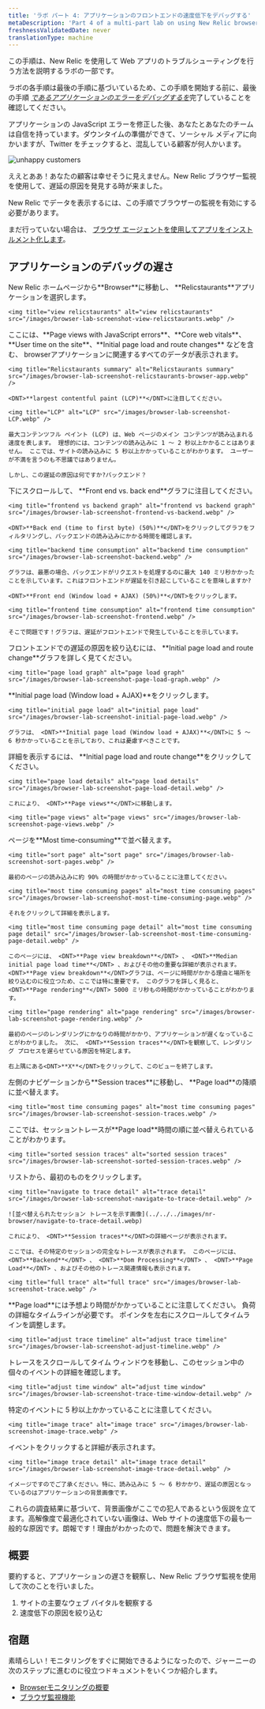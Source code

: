 ```yaml
---
title: 'ラボ パート 4: アプリケーションのフロントエンドの速度低下をデバッグする'
metaDescription: 'Part 4 of a multi-part lab on using New Relic browser monitoring to troubleshoot your site: Debug your frontend'
freshnessValidatedDate: never
translationType: machine
---
```


<Callout variant="course" title="ラボ">
  この手順は、New Relic <InlinePopover type="browser" />を使用して Web アプリのトラブルシューティングを行う方法を説明するラボの一部です。

  ラボの各手順は最後の手順に基づいているため、この手順を開始する前に、最後の手順 [*であるアプリケーションのエラーをデバッグするを*](/docs/browser/new-relic-browser/lab/debug-errors)完了していることを確認してください。
</Callout>

アプリケーションの JavaScript エラーを修正した後、あなたとあなたのチームは自信を持っています。ダウンタイムの準備ができて、ソーシャル メディアに向かいますが、Twitter をチェックすると、混乱している顧客が何人かいます。

<img title="unhappy customers" alt="unhappy customers" src="/images/browser-lab-screenshot-tweet.webp" />

ええとああ！あなたの顧客は幸せそうに見えません。New Relic ブラウザー監視を使用して、遅延の原因を発見する時が来ました。

<Callout variant="important">
  New Relic でデータを表示するには、この手順でブラウザーの監視を有効にする必要があります。

  まだ行っていない場合は、 [ブラウザ エージェントを使用してアプリをインストルメント化します](/docs/browser/new-relic-browser/lab/install-browser-agent)。
</Callout>

## アプリケーションのデバッグの遅さ

<Steps>
  <Step>
    New Relic ホームページから<DNT>**Browser**</DNT>に移動し、 <DNT>**Relicstaurants**</DNT>アプリケーションを選択します。

    <img title="view relicstaurants" alt="view relicstaurants" src="/images/browser-lab-screenshot-view-relicstaurants.webp" />
  </Step>

  <Step>
    ここには、<DNT>**Page views with JavaScript errors**</DNT>、<DNT>**Core web vitals**</DNT>、<DNT>**User time on the site**</DNT>、<DNT>**Initial page load and route changes**</DNT> などを含む、 browserアプリケーションに関連するすべてのデータが表示されます。

    <img title="Relicstaurants summary" alt="Relicstaurants summary" src="/images/browser-lab-screenshot-relicstaurants-browser-app.webp" />

    <DNT>**largest contentful paint (LCP)**</DNT>に注目してください。

    <img title="LCP" alt="LCP" src="/images/browser-lab-screenshot-LCP.webp" />

    最大コンテンツフル ペイント (LCP) は、Web ページのメイン コンテンツが読み込まれる速度を表します。 理想的には、コンテンツの読み込みに 1 ～ 2 秒以上かかることはありません。 ここでは、サイトの読み込みに 5 秒以上かかっていることがわかります。 ユーザーが不満を言うのも不思議ではありません。

    しかし、この遅延の原因は何ですか?バックエンド？
  </Step>

  <Step>
    下にスクロールして、 <DNT>**Front end vs. back end**</DNT>グラフに注目してください。

    <img title="frontend vs backend graph" alt="frontend vs backend graph" src="/images/browser-lab-screenshot-frontend-vs-backend.webp" />

    <DNT>**Back end (time to first byte) (50%)**</DNT>をクリックしてグラフをフィルタリングし、バックエンドの読み込みにかかる時間を確認します。

    <img title="backend time consumption" alt="backend time consumption" src="/images/browser-lab-screenshot-backend.webp" />

    グラフは、最悪の場合、バックエンドがリクエストを処理するのに最大 140 ミリ秒かかったことを示しています。これはフロントエンドが遅延を引き起こしていることを意味しますか?

    <DNT>**Front end (Window load + AJAX) (50%)**</DNT>をクリックします。

    <img title="frontend time consumption" alt="frontend time consumption" src="/images/browser-lab-screenshot-frontend.webp" />

    そこで問題です！グラフは、遅延がフロントエンドで発生していることを示しています。
  </Step>

  <Step>
    フロントエンドでの遅延の原因を絞り込むには、 <DNT>**Initial page load and route change**</DNT>グラフを詳しく見てください。

    <img title="page load graph" alt="page load graph" src="/images/browser-lab-screenshot-page-load-graph.webp" />
  </Step>

  <Step>
    <DNT>**Initial page load (Window load + AJAX)**</DNT>をクリックします。

    <img title="initial page load" alt="initial page load" src="/images/browser-lab-screenshot-initial-page-load.webp" />

    グラフは、 <DNT>**Initial page load (Window load + AJAX)**</DNT>に 5 ～ 6 秒かかっていることを示しており、これは憂慮すべきことです。
  </Step>

  <Step>
    詳細を表示するには、 <DNT>**Initial page load and route change**</DNT>をクリックしてください。

    <img title="page load details" alt="page load details" src="/images/browser-lab-screenshot-page-load-detail.webp" />

    これにより、 <DNT>**Page views**</DNT>に移動します。

    <img title="page views" alt="page views" src="/images/browser-lab-screenshot-page-views.webp" />
  </Step>

  <Step>
    ページを<DNT>**Most time-consuming**</DNT>で並べ替えます。

    <img title="sort page" alt="sort page" src="/images/browser-lab-screenshot-sort-pages.webp" />

    最初のページの読み込みに約 90% の時間がかかっていることに注意してください。

    <img title="most time consuming pages" alt="most time consuming pages" src="/images/browser-lab-screenshot-most-time-consuming-page.webp" />

    それをクリックして詳細を表示します。

    <img title="most time consuming page detail" alt="most time consuming page detail" src="/images/browser-lab-screenshot-most-time-consuming-page-detail.webp" />

    このページには、 <DNT>**Page view breakdown**</DNT> 、 <DNT>**Median initial page load time**</DNT> 、およびその他の重要な詳細が表示されます。 <DNT>**Page view breakdown**</DNT>グラフは、ページに時間がかかる理由と場所を絞り込むのに役立つため、ここでは特に重要です。 このグラフを詳しく見ると、 <DNT>**Page rendering**</DNT> 5000 ミリ秒もの時間がかかっていることがわかります。

    <img title="page rendering" alt="page rendering" src="/images/browser-lab-screenshot-page-rendering.webp" />

    最初のページのレンダリングにかなりの時間がかかり、アプリケーションが遅くなっていることがわかりました。 次に、 <DNT>**Session traces**</DNT>を観察して、レンダリング プロセスを遅らせている原因を特定します。

    右上隅にある<DNT>**X**</DNT>をクリックして、このビューを終了します。
  </Step>

  <Step>
    左側のナビゲーションから<DNT>**Session traces**</DNT>に移動し、 <DNT>**Page load**</DNT>の降順に並べ替えます。

    <img title="most time consuming pages" alt="most time consuming pages" src="/images/browser-lab-screenshot-session-traces.webp" />
  </Step>

  <Step>
    ここでは、セッショントレースが<DNT>**Page load**</DNT>時間の順に並べ替えられていることがわかります。

    <img title="sorted session traces" alt="sorted session traces" src="/images/browser-lab-screenshot-sorted-session-traces.webp" />
  </Step>

  <Step>
    リストから、最初のものをクリックします。

    <img title="navigate to trace detail" alt="trace detail" src="/images/browser-lab-screenshot-navigate-to-trace-detail.webp" />

    ![並べ替えられたセッション トレースを示す画像](../../../images/nr-browser/navigate-to-trace-detail.webp)

    これにより、 <DNT>**Session traces**</DNT>の詳細ページが表示されます。

    ここでは、その特定のセッションの完全なトレースが表示されます。 このページには、 <DNT>**Backend**</DNT> 、 <DNT>**Dom Processing**</DNT> 、 <DNT>**Page Load**</DNT> 、およびその他のトレース関連情報も表示されます。

    <img title="full trace" alt="full trace" src="/images/browser-lab-screenshot-trace.webp" />
  </Step>

  <Step>
    <DNT>**Page load**</DNT>には予想より時間がかかっていることに注意してください。 負荷の詳細なタイムラインが必要です。 ポインタを左右にスクロールしてタイムラインを調整します。

    <img title="adjust trace timeline" alt="adjust trace timeline" src="/images/browser-lab-screenshot-adjust-timeline.webp" />
  </Step>

  <Step>
    トレースをスクロールしてタイム ウィンドウを移動し、このセッション中の個々のイベントの詳細を確認します。

    <img title="adjust time window" alt="adjust time window" src="/images/browser-lab-screenshot-trace-time-window-detail.webp" />
  </Step>

  <Step>
    特定のイベントに 5 秒以上かかっていることに注意してください。

    <img title="image trace" alt="image trace" src="/images/browser-lab-screenshot-image-trace.webp" />
  </Step>

  <Step>
    イベントをクリックすると詳細が表示されます。

    <img title="image trace detail" alt="image trace detail" src="/images/browser-lab-screenshot-image-trace-detail.webp" />

    イメージですのでご了承ください。特に、読み込みに 5 ～ 6 秒かかり、遅延の原因となっているのはアプリケーションの背景画像です。
  </Step>
</Steps>

これらの調査結果に基づいて、背景画像がここでの犯人であるという仮説を立てます。高解像度で最適化されていない画像は、Web サイトの速度低下の最も一般的な原因です。朗報です！理由がわかったので、問題を解決できます。

## 概要

要約すると、アプリケーションの遅さを観察し、New Relic ブラウザ監視を使用して次のことを行いました。

1. サイトの主要なウェブ バイタルを観察する
2. 速度低下の原因を絞り込む

## 宿題

素晴らしい！モニタリングをすぐに開始できるようになったので、ジャーニーの次のステップに進むのに役立つドキュメントをいくつか紹介します。

* [Browserモニタリングの概要](/docs/browser/browser-monitoring/getting-started/introduction-browser-monitoring/)
* [ブラウザ監視機能](/docs/browser/new-relic-browser/browser-pro-features/intro-to-browser-pro-features)